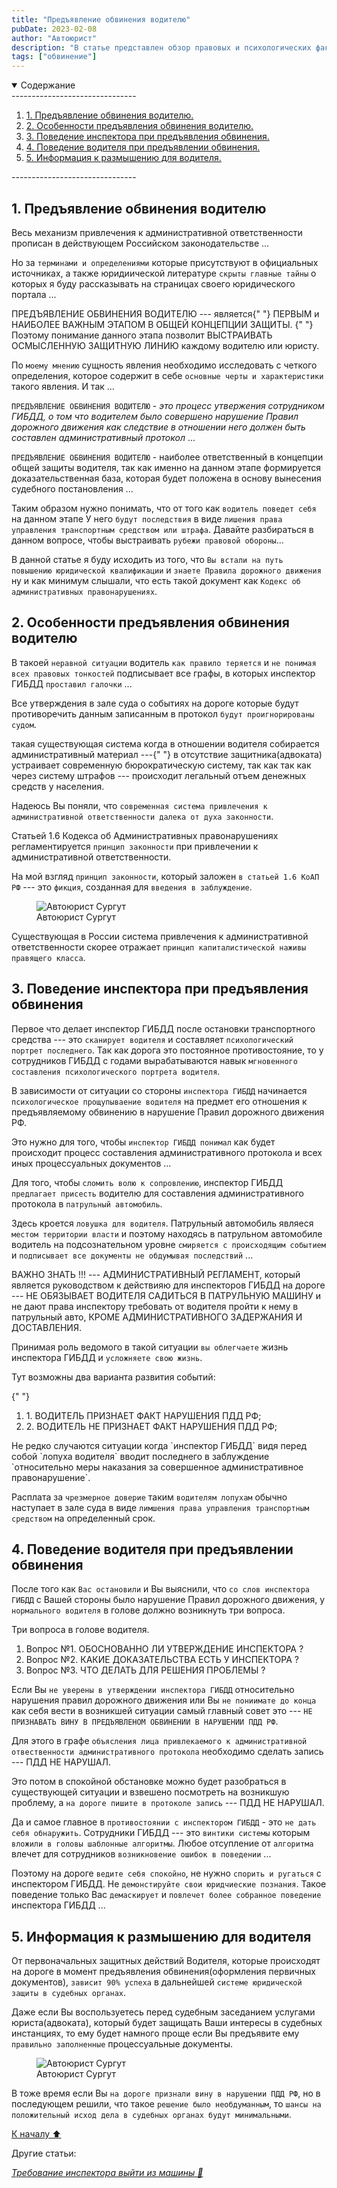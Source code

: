 ```yaml
---
title: "Предъявление обвинения водителю"
pubDate: 2023-02-08
author: "Автоюрист"
description: "В статье представлен обзор правовых и психологических факторов предъявления обвинения водителю. Предлагаются практические советы поведения от автоюриста"
tags: ["обвинение"]
---
```


<details open>
  <summary>
    <span>Содержание</span>
  </summary>
  -------------------------------
  <ol>
    <li>
      <a href="#one">1. Предъявление обвинения водителю.</a>
    </li>
    <li>
      <a href="#two">2. Особенности предъявления обвинения водителю.</a>
    </li>
    <li>
      <a href="#three">3. Поведение инспектора при предъявления обвинения.</a>
    </li>
    <li>
      <a href="#four">4. Поведение водителя при предъявлении обвинения.</a>
    </li>
    <li>
      <a href="#five">5. Информация к размышению для водителя.</a>
    </li>
  </ol>
  -------------------------------
</details>

<section id="one">

## **1. Предъявление обвинения водителю**

Весь механизм привлечения к административной ответственности прописан в действующем Российском законодательстве ...

Но за `терминами и определениями` которые присутствуют в официальных источниках, а также юридиической литературе `скрыты главные тайны` о которых я буду рассказывать на страницах своего юридического портала ...

<div class="zametka">
  ПРЕДЪЯВЛЕНИЕ ОБВИНЕНИЯ ВОДИТЕЛЮ --- является{" "}
  <span class="italic">
    ПЕРВЫМ и НАИБОЛЕЕ ВАЖНЫМ ЭТАПОМ В ОБЩЕЙ КОНЦЕПЦИИ ЗАЩИТЫ.
  </span>{" "}
  Поэтому понимание данного этапа позволит ВЫСТРАИВАТЬ ОСМЫСЛЕННУЮ ЗАЩИТНУЮ
  ЛИНИЮ каждому водителю или юристу.
</div>

По `моему мнению` сущность явления необходимо исследовать с четкого определения, которое содержит в себе `основные черты и характеристики` такого явления. И так ...

`ПРЕДЪЯВЛЕНИЕ ОБВИНЕНИЯ ВОДИТЕЛЮ` - _это процесс утвержения сотрудником ГИБДД, о том что водителем было совершено нарушение Правил дорожного движения как следствие в отношении него должен быть составлен административный протокол_ ...

`ПРЕДЪЯВЛЕНИЕ ОБВИНЕНИЯ ВОДИТЕЛЮ` - наиболее ответственный в концепции общей защиты водителя, так как именно на данном этапе формируется доказательственная база, которая будет положена в основу вынесения судебного постановления ...

Таким образом нужно понимать, что от того как `водитель поведет себя` на данном этапе У него `будут последствия` в виде `лишения права управления транспортным средством или штрафа`. Давайте разбираться в данном вопросе, чтобы выстраивать `рубежи правовой обороны`...

В данной статье я буду исходить из того, что `Вы встали на путь повышению юридической квалификации` и `знаете Правила дорожного движения` ну и как минимум слышали, что есть такой документ как `Кодекс об административных правонарушениях`.

</section>

<section id="two">

## **2. Особенности предъявления обвинения водителю**

В такоей `неравной ситуации` водитель `как правило теряется` и `не понимая всех правовых тонкостей` подписывает все графы, в которых инспектор ГИБДД `проставил галочки` ...

Все утверждения в зале суда о событиях на дороге которые будут противоречить данным записанным в протокол `будут проигнорированы судом`.

<div class="zametka">
  такая существующая система когда в отношении водителя собирается
  административный материал ---{" "}
  <span class="italic">в отсутствие защитника(адвоката)</span> устраивает
  современную бюрократическую систему, так как так как через систему штрафов ---
  происходит легальный отъем денежных средств у населения.
</div>

Надеюсь Вы поняли, что `современная система привлечения к административной ответственности далека от духа законности`.

Статьей 1.6 Кодекса об Административных правонарушениях регламентируется `принцип законности` при привлечении к административной ответственности.

На мой взгляд `принцип законности`, который заложен `в статьей 1.6 КоАП РФ` --- это `фикция`, созданная для `введения в заблуждение`.

<figure>
  <img
    src="/images/predyavlenie-obvineniya-voditelyu/glav_osob.jpg"
    alt="Автоюрист Сургут"
  />
  <figcaption>Автоюрист Сургут</figcaption>
</figure>

Существующая в России система привлечения к административной ответственности скорее отражает `принцип капиталистической наживы правящего класса`.

</section>

<section id="thee">

## **3. Поведение инспектора при предъявления обвинения**

Первое что делает инспектор ГИБДД после остановки транспортного средства --- это `сканирует водителя` и составляет `психологический портрет последнего`. Так как дорога это постоянное противостояние, то у сотрудников ГИБДД с годами вырабатываются навык `мгновенного составления психологического портрета водителя`.

В зависимости от ситуации со стороны `инспектора ГИБДД` начинается `психологическое прощупываение водителя` на предмет его отношения к предъявляемому обвинению в нарушение Правил дорожного движения РФ.

Это нужно для того, чтобы `инспектор ГИБДД понимал` как будет происходит процесс составления административного протокола и всех иных процессуальных документов ...

Для того, чтобы `сломить волю к сопровлению`, инспектор ГИБДД `предлагает присесть` водителю для составления административного протокола в `патрульный автомобиль`.

Здесь кроется `ловушка для водителя`. Патрульный автомобиль являеся `местом территории власти` и поэтому находясь в патрульном автомобиле водитель на подсознательном уровне `смиряется с происходящим событием` и `подписывает все документы не обдумывая последствий` ...

<div class="zametka">
  <span class="italic">ВАЖНО ЗНАТЬ !!!</span> --- АДМИНИСТРАТИВНЫЙ РЕГЛАМЕНТ,
  который является руководством к действияю для инспекторов ГИБДД на дороге ---
  НЕ ОБЯЗЫВАЕТ ВОДИТЕЛЯ САДИТЬСЯ В ПАТРУЛЬНУЮ МАШИНУ и не дают права инспектору
  требовать от водителя пройти к нему в патрульный авто, КРОМЕ АДМИНИСТРАТИВНОГО
  ЗАДЕРЖАНИЯ И ДОСТАВЛЕНИЯ.
</div>

Принимая роль ведомого в такой ситуации `вы облегчаете` жизнь инспектора ГИБДД и `усложняете свою жизнь`.

Тут возможны два варианта развития событий:

{" "}

<ol>
  <li>
    <a>1. ВОДИТЕЛЬ ПРИЗНАЕТ ФАКТ НАРУШЕНИЯ ПДД РФ;</a>
  </li>
  <li>
    <a>2. ВОДИТЕЛЬ НЕ ПРИЗНАЕТ ФАКТ НАРУШЕНИЯ ПДД РФ;</a>
  </li>
</ol>
Не редко случаются ситуации когда `инспектор ГИБДД` видя перед собой `лопуха водителя`
вводит последнего в заблуждение `относительно меры наказания за совершенное административное
правонарушение`.

Расплата за `чрезмерное доверие` таким `водителям лопухам` обычно наступает в зале суда в виде `лимшения права управления транспортным средством` на определенный срок.

</section>

<section id="four">

## **4. Поведение водителя при предъявлении обвинения**

После того как `Вас остановили` и Вы выяснили, что `со слов инспектора ГИБДД` с Вашей стороны было нарушение Правил дорожного движения, у `нормального водителя` в голове должно возникнуть три вопроса.

Три вопроса в голове водителя.

<ol>
  <li>
    <a>Вопрос №1. </b>ОБОСНОВАННО ЛИ УТВЕРЖДЕНИЕ ИНСПЕКТОРА ?</a>  
  </li>
  <li>
    <a>Вопрос №2. </b>КАКИЕ ДОКАЗАТЕЛЬСТВА ЕСТЬ У ИНСПЕКТОРА ?</a>  
  </li>         
  <li>
    <a>Вопрос №3. </b>ЧТО ДЕЛАТЬ ДЛЯ РЕШЕНИЯ ПРОБЛЕМЫ ?</a>  
  </li>         
</ol>

Если Вы `не уверены в утверждении инспектора ГИБДД` относительно нарушения правил дорожного движения или Вы `не пониимате до конца` как себя вести в возникшей ситуации самый главный совет это --- `НЕ ПРИЗНАВАТЬ ВИНУ В ПРЕДЪЯВЛЕНОМ ОБВИНЕНИИ В НАРУШЕНИИ ПДД РФ`.

Для этого в графе `объясления лица привлекаемого к административной отвественности административного протокола` необходимо сделать запись --- <span class="alert">ПДД НЕ НАРУШАЛ</span>.

Это потом в спокойной обстановке можно будет разобраться в существующей ситуации и взвешено посмотреть на возникшую проблему, а `на дороге пишите в протоколе запись` --- <span class="alert">ПДД НЕ НАРУШАЛ</span>.

Да и самое главное в `противостоянии с инспектором ГИБДД` - это `не дать себя обнаружить`. Сотрудники ГИБДД --- это `винтики системы` которым `вложили в головы шаблонные алгоритмы`. Любое отсупление от `алгоритма` влечет для сотрудников `возникновение ошибок в поведении` ...

Поэтому на дороге `ведите себя спокойно`, не нужно `спорить и ругаться` с инспектором ГИБДД. Не `демонстируйте свои юридчиеские познания`. Такое поведение только Вас `демаскирует` и `повлечет более собранное поведение` инспектора ГИБДД ...

</section>

<section id="five">

## **5. Информация к размышению для водителя**

От первоначальных защитных действий Водителя, которые происходят на дороге в момент предъявления обвинения(оформления первичных документов), `зависит 90% успеха` в дальнейшей `системе юридической защиты в судебных органах`.

Даже если Вы воспользуетесь перед судебным заседанием услугами юриста(адвоката), который будет защищать Ваши интересы в судебных инстанциях, то ему будет намного проще если Вы предъявите ему `правильно заполненные` процессуальные документы.

<figure>
  <img src="/images/avtourist_surgut.jpg" alt="Автоюрист Сургут" />
  <figcaption>Автоюрист Сургут</figcaption>
</figure>

В тоже время если Вы `на дороге признали вину в нарушении ПДД РФ`, но в последующем решили, что такое `решение было необдуманным`, то `шансы на положительный исход дела в судебных органах будут минимальными`.

</section>

<a href="#title" class="ArrowTop">
  К началу ⬆️
</a>
<br />

<p class="articles">Другие статьи:</p>

<div class="articles-list">

_[Требование инспектора выйти из машины 📖](trebovanie-inspektora-vyjti-iz-mashiny)_

</div>

